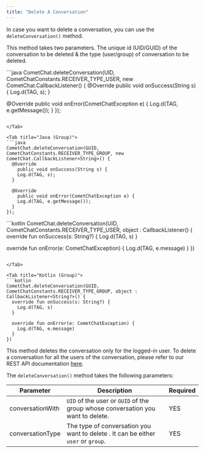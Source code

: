 ```yaml
---
title: "Delete A Conversation"
---
```




In case you want to delete a conversation, you can use the `deleteConversation()` method.

This method takes two parameters. The unique id (UID/GUID) of the conversation to be deleted & the type (user/group) of conversation to be deleted.

<Tabs>
<Tab title="Java (User)">
```java
CometChat.deleteConversation(UID, CometChatConstants.RECEIVER_TYPE_USER, new CometChat.CallbackListener<String>() {
  @Override
  public void onSuccess(String s) {
    Log.d(TAG, s);
  }

  @Override
  public void onError(CometChatException e) {
    Log.d(TAG, e.getMessage());
  }
});
```

</Tab>

<Tab title="Java (Group)">
```java
CometChat.deleteConversation(GUID, CometChatConstants.RECEIVER_TYPE_GROUP, new CometChat.CallbackListener<String>() {
  @Override
    public void onSuccess(String s) {
    Log.d(TAG, s);
  }

  @Override
    public void onError(CometChatException e) {
    Log.d(TAG, e.getMessage());
  }
});
```

</Tab>

<Tab title="Kotlin (User)">
```kotlin
CometChat.deleteConversation(UID, CometChatConstants.RECEIVER_TYPE_USER, object : CallbackListener<String?>() {
  override fun onSuccess(s: String?) {
    Log.d(TAG, s)
  }

  override fun onError(e: CometChatException) {
    Log.d(TAG, e.message)
  }
})
```

</Tab>

<Tab title="Kotlin (Group)">
```kotlin
CometChat.deleteConversation(GUID, CometChatConstants.RECEIVER_TYPE_GROUP, object : CallbackListener<String?>() {
  override fun onSuccess(s: String?) {
    Log.d(TAG, s)
  }

  override fun onError(e: CometChatException) {
    Log.d(TAG, e.message)
  }
})
```

</Tab>

</Tabs>

This method deletes the conversation only for the logged-in user. To delete a conversation for all the users of the conversation, please refer to our REST API documentation [here](https://api-explorer.cometchat.com/reference/deletes-conversation).

The `deleteConversation()` method takes the following parameters:

| Parameter        | Description                                                                       | Required |
| ---------------- | --------------------------------------------------------------------------------- | -------- |
| conversationWith | `UID` of the user or `GUID` of the group whose conversation you want to delete.   | YES      |
| conversationType | The type of conversation you want to delete . It can be either `user` or `group`. | YES      |
